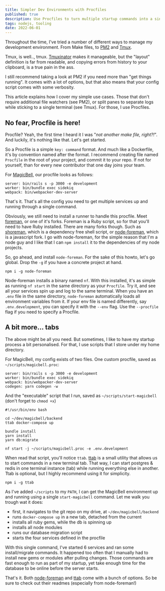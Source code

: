```yaml
---
title: Simpler Dev Environments with Procfiles
published: true
description: Use Procfiles to turn multiple startup commands into a single one.
tags: nodejs, tooling
date: 2022-06-01
---
```


Throughout the time, I've tried a number of different ways to manage my development environment. From Make files, to [PM2][1] and [Tmux][2]. 

Tmux, is well.., tmux. [Tmuxinator][3] makes it manageable, but the "layout" definition is far from readable, and copying errors from history to your clipboard, is a true pain in the ass.

I still recommend taking a look at PM2 if you need more than "get things running". It comes with a lot of options, but that also means that your config script comes with some verbosity. 

This article explains how I cover my simple use cases. Those that don't require additional file watchers (see PM2), or split panes to separate logs while sticking to a single terminal (see Tmux). For those, I use Procfiles.

## No fear, Procfile is here!

Procfile? Yeah, the first time I heard it I was "*not another make file, right?!*". And luckily, it's nothing like that. Let's get started.

So a Procfile is a simple `key: command` format. And much like a Dockerfile, it's by convention named after the format. I recommend creating file named `Procfile` in the root of your project, and commit it to your repo. If not for yourself, than for every new contributor that one day joins your team.

For [MagicBell][8], our procfile looks as follows:

```
server: bin/rails s -p 3000 -e development
worker: bin/bundle exec sidekiq
webpack: bin/webpacker-dev-server
```

That's it. That's all the config you need to get multiple services up and running through a single command. 

Obviously, we still need to install a runner to handle this procfile. Meet [foreman][4], or one of it's forks. Foreman is a Ruby script, so for that you'll need to have Ruby installed. There are many forks though. Such as [shoreman][5], which is a dependency free shell script, or [node-foreman][6], which is a javascript fork. I go with node-foreman, for the simple reason that I'm a node guy and I like that I can `npm install` it to the dependencies of my node projects.

So, go ahead, and install `node-foreman`. For the sake of this howto, let's go global. Drop the `-g` if you have a concrete project at hand.

```
npm i -g node-foreman
```

Node-foreman installs a binary named `nf`. With this installed, it's as simple as running `nf start` in the same directory as your `Procfile`. Try it, and see all your services spin up and log to the same terminal. When you have an `.env` file in the same directory, `node-foreman` automatically loads all environment variables from it. If your env file is named differently, say `.env.development`, you can specify it with the `--env` flag. Use the `--procfile` flag if you need to specify a Procfile.

## A bit more… tabs

The above might be all you need. But sometimes, I like to have my startup process a bit personalised. For that, I use scripts that I store under my home directory. 

For MagicBell, my config exists of two files. One custom procfile, saved as `~/scripts/magicbell.proc`:

```
server: bin/rails s -p 3000 -e development
worker: bin/bundle exec sidekiq
webpack: bin/webpacker-dev-server
codegen: yarn codegen -w
```

And the "executable" script that I run, saved as `~/scripts/start-magicbell` (don't forget to `chmod +x`)

```
#!/usr/bin/env bash

cd ~/dev/magicbell/backend
ttab docker-compose up

bundle install
yarn install
yarn db:migrate
 
nf start -j ~/scripts/magicbell.proc -e .env.development
```

When read that script, you'll notice `ttab`. [ttab][7] is a small utility that allows us to start commands in a new terminal tab. That way, I can start postgres & redis in one terminal instance (tab) while running everything else in another. Ttab is optional, but I highly recommend using it for simplicity.

```
npm i -g ttab
```

As I've added `~/scripts` to my `PATH`, I can get the MagicBell environment up and running using a single `start-magicbell` command. Let me walk you trough wat it does:

- first, it navigates to the git repo on my drive, at `~/dev/magicbell/backend`
- runs `docker-compose up` in a new tab, detached from the current
- installs all ruby gems, while the db is spinning up
- installs all node modules
- runs our database migration script
- starts the four services defined in the procfile

With this single command, I've started 6 services and ran some install/migrate commands. It happened too often that I manually had to install new gems or modules after pulling changes. Those commands are fast enough to run as part of my startup, yet take enough time for the database to be online before the server starts.

That's it. Both [node-foreman][6] and [ttab][7] come with a bunch of options. So be sure to check out their readmes (especially from node-foreman!)

[1]: https://meijer.ws/articles/simplify-your-dev-environment-with-pm2
[2]: https://gist.github.com/smeijer/0e3604a51e9393d2ac009cef6ce0fb48
[3]: https://github.com/tmuxinator/tmuxinator
[4]: https://github.com/ddollar/foreman
[5]: https://github.com/chrismytton/shoreman
[6]: https://github.com/strongloop/node-foreman
[7]: https://www.npmjs.com/package/ttab
[8]: https://magicbell.com